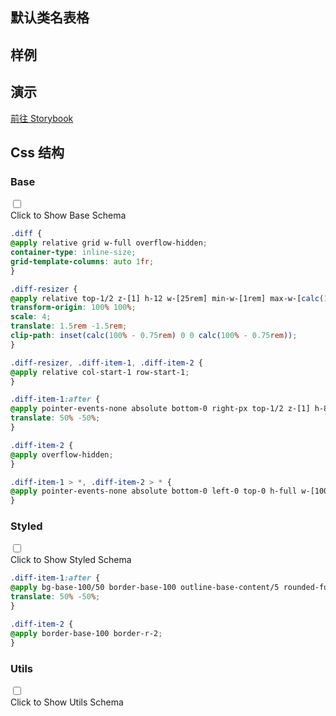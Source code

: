 
## 默认类名表格

<CssTable name="diff" />

## 样例

<Demo></Demo>

## 演示

[前往 Storybook](https://story.ui.icebreaker.top/?path=/docs/data-display-diff--docs)

## Css 结构


### Base

<div className="collapse">
<input type="checkbox" /> 
<div class="collapse-title px-0">
<span class="btn">Click to Show Base Schema</span>
</div>
<div class="collapse-content"> 

```css
.diff {
@apply relative grid w-full overflow-hidden;
container-type: inline-size;
grid-template-columns: auto 1fr;
}

.diff-resizer {
@apply relative top-1/2 z-[1] h-12 w-[25rem] min-w-[1rem] max-w-[calc(100cqi-1rem)] resize-x overflow-hidden opacity-0;
transform-origin: 100% 100%;
scale: 4;
translate: 1.5rem -1.5rem;
clip-path: inset(calc(100% - 0.75rem) 0 0 calc(100% - 0.75rem));
}

.diff-resizer, .diff-item-1, .diff-item-2 {
@apply relative col-start-1 row-start-1;
}

.diff-item-1:after {
@apply pointer-events-none absolute bottom-0 right-px top-1/2 z-[1] h-8 w-8 content-[''];
translate: 50% -50%;
}

.diff-item-2 {
@apply overflow-hidden;
}

.diff-item-1 > *, .diff-item-2 > * {
@apply pointer-events-none absolute bottom-0 left-0 top-0 h-full w-[100cqi] max-w-none object-cover object-center;
}
```

</div>
</div>

  

### Styled

<div className="collapse">
<input type="checkbox" /> 
<div class="collapse-title px-0">
<span class="btn">Click to Show Styled Schema</span>
</div>
<div class="collapse-content"> 

```css
.diff-item-1:after {
@apply bg-base-100/50 border-base-100 outline-base-content/5 rounded-full border-2 shadow-sm outline outline-offset-[-3px] backdrop-blur;
translate: 50% -50%;
}

.diff-item-2 {
@apply border-base-100 border-r-2;
}
```

</div>
</div>

  

### Utils

<div className="collapse">
<input type="checkbox" /> 
<div class="collapse-title px-0">
<span class="btn">Click to Show Utils Schema</span>
</div>
<div class="collapse-content"> 

```css

```

</div>
</div>